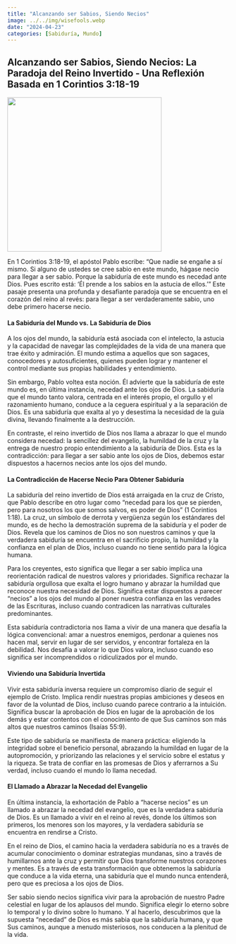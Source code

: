 ```yaml
---
title: "Alcanzando ser Sabios, Siendo Necios"
image: ../../img/wisefools.webp
date: "2024-04-23"
categories: [Sabiduría, Mundo]
---
```


## Alcanzando ser Sabios, Siendo Necios: La Paradoja del Reino Invertido - Una Reflexión Basada en 1 Corintios 3:18-19

![](../../img/wisefools.webp){fig-align="center" width="350"}

En 1 Corintios 3:18-19, el apóstol Pablo escribe: “Que nadie se engañe a sí mismo. Si alguno de ustedes se cree sabio en este mundo, hágase necio para llegar a ser sabio. Porque la sabiduría de este mundo es necedad ante Dios. Pues escrito está: ‘Él prende a los sabios en la astucia de ellos.’” Este pasaje presenta una profunda y desafiante paradoja que se encuentra en el corazón del reino al revés: para llegar a ser verdaderamente sabio, uno debe primero hacerse necio.

#### La Sabiduría del Mundo vs. La Sabiduría de Dios

A los ojos del mundo, la sabiduría está asociada con el intelecto, la astucia y la capacidad de navegar las complejidades de la vida de una manera que trae éxito y admiración. El mundo estima a aquellos que son sagaces, conocedores y autosuficientes, quienes pueden lograr y mantener el control mediante sus propias habilidades y entendimiento.

Sin embargo, Pablo voltea esta noción. Él advierte que la sabiduría de este mundo es, en última instancia, necedad ante los ojos de Dios. La sabiduría que el mundo tanto valora, centrada en el interés propio, el orgullo y el razonamiento humano, conduce a la ceguera espiritual y a la separación de Dios. Es una sabiduría que exalta al yo y desestima la necesidad de la guía divina, llevando finalmente a la destrucción.

En contraste, el reino invertido de Dios nos llama a abrazar lo que el mundo considera necedad: la sencillez del evangelio, la humildad de la cruz y la entrega de nuestro propio entendimiento a la sabiduría de Dios. Esta es la contradicción: para llegar a ser sabio ante los ojos de Dios, debemos estar dispuestos a hacernos necios ante los ojos del mundo.

#### La Contradicción de Hacerse Necio Para Obtener Sabiduría

La sabiduría del reino invertido de Dios está arraigada en la cruz de Cristo, que Pablo describe en otro lugar como “necedad para los que se pierden, pero para nosotros los que somos salvos, es poder de Dios” (1 Corintios 1:18). La cruz, un símbolo de derrota y vergüenza según los estándares del mundo, es de hecho la demostración suprema de la sabiduría y el poder de Dios. Revela que los caminos de Dios no son nuestros caminos y que la verdadera sabiduría se encuentra en el sacrificio propio, la humildad y la confianza en el plan de Dios, incluso cuando no tiene sentido para la lógica humana.

Para los creyentes, esto significa que llegar a ser sabio implica una reorientación radical de nuestros valores y prioridades. Significa rechazar la sabiduría orgullosa que exalta el logro humano y abrazar la humildad que reconoce nuestra necesidad de Dios. Significa estar dispuestos a parecer “necios” a los ojos del mundo al poner nuestra confianza en las verdades de las Escrituras, incluso cuando contradicen las narrativas culturales predominantes.

Esta sabiduría contradictoria nos llama a vivir de una manera que desafía la lógica convencional: amar a nuestros enemigos, perdonar a quienes nos hacen mal, servir en lugar de ser servidos, y encontrar fortaleza en la debilidad. Nos desafía a valorar lo que Dios valora, incluso cuando eso significa ser incomprendidos o ridiculizados por el mundo.

#### Viviendo una Sabiduría Invertida

Vivir esta sabiduría inversa requiere un compromiso diario de seguir el ejemplo de Cristo. Implica rendir nuestras propias ambiciones y deseos en favor de la voluntad de Dios, incluso cuando parece contrario a la intuición. Significa buscar la aprobación de Dios en lugar de la aprobación de los demás y estar contentos con el conocimiento de que Sus caminos son más altos que nuestros caminos (Isaías 55:9).

Este tipo de sabiduría se manifiesta de manera práctica: eligiendo la integridad sobre el beneficio personal, abrazando la humildad en lugar de la autopromoción, y priorizando las relaciones y el servicio sobre el estatus y la riqueza. Se trata de confiar en las promesas de Dios y aferrarnos a Su verdad, incluso cuando el mundo lo llama necedad.

#### El Llamado a Abrazar la Necedad del Evangelio

En última instancia, la exhortación de Pablo a “hacerse necios” es un llamado a abrazar la necedad del evangelio, que es la verdadera sabiduría de Dios. Es un llamado a vivir en el reino al revés, donde los últimos son primeros, los menores son los mayores, y la verdadera sabiduría se encuentra en rendirse a Cristo.

En el reino de Dios, el camino hacia la verdadera sabiduría no es a través de acumular conocimiento o dominar estrategias mundanas, sino a través de humillarnos ante la cruz y permitir que Dios transforme nuestros corazones y mentes. Es a través de esta transformación que obtenemos la sabiduría que conduce a la vida eterna, una sabiduría que el mundo nunca entenderá, pero que es preciosa a los ojos de Dios.

Ser sabio siendo necios significa vivir para la aprobación de nuestro Padre celestial en lugar de los aplausos del mundo. Significa elegir lo eterno sobre lo temporal y lo divino sobre lo humano. Y al hacerlo, descubrimos que la supuesta “necedad” de Dios es más sabia que la sabiduría humana, y que Sus caminos, aunque a menudo misteriosos, nos conducen a la plenitud de la vida.
